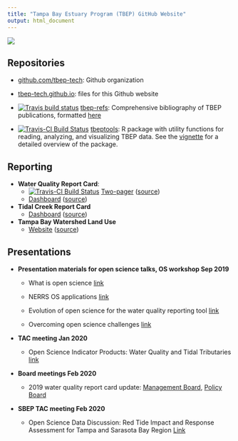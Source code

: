 ```yaml
---
title: "Tampa Bay Estuary Program (TBEP) GitHub Website"
output: html_document
---
```


![](tbep_logo.png)

## Repositories

- [github.com/tbep-tech](https://github.com/tbep-tech/): Github organization
    
- [tbep-tech.github.io](https://github.com/tbep-tech/tbep-tech.github.io): files for this Github website

- [![Travis build status](https://travis-ci.org/tbep-tech/tbep-refs.svg?branch=master)](https://travis-ci.org/tbep-tech/tbep-refs)
[tbep-refs](https://github.com/tbep-tech/tbep-refs/): Comprehensive bibliography of TBEP publications, formatted [here](https://tbep-tech.github.io/tbep-refs/)
    
- [![Travis-CI Build Status](https://travis-ci.org/tbep-tech/tbeptools.svg?branch=master)](https://travis-ci.org/tbep-tech/tbeptools) [tbeptools](https://tbep-tech.github.io/tbeptools/): R package with utility functions for reading, analyzing, and visualizing TBEP data.  See the [vignette](https://tbep-tech.github.io/tbeptools/articles/intro.html) for a detailed overview of the package. 

## Reporting

- **Water Quality Report Card**:
     - [![Travis-CI Build Status](https://travis-ci.org/tbep-tech/wq-static.svg?branch=master)](https://travis-ci.org/tbep-tech/wq-static) [Two-pager](https://tbep-tech.github.io/wq-static/wq.pdf) ([source](https://github.com/tbep-tech/wq-static))   
     - [Dashboard](https://shiny.tbeptech.org/wq-dash/) ([source](https://github.com/tbep-tech/wq-dash/blob/master/wq-dash.Rmd))

- **Tidal Creek Report Card**
     - [Dashboard](https://shiny.tbeptec.org/tidalcreek-dash/) ([source](https://github.com/tbep-tech/tidalcreek-dash/blob/master/tidalcreek-dash.Rmd))

- **Tampa Bay Watershed Land Use**
    - [Website](https://tbep-tech.github.io/landuse/) ([source](https://github.com/tbep-tech/landuse))
    
## Presentations

- **Presentation materials for open science talks, OS workshop Sep 2019**

     - What is open science [link](http://tbep-tech.github.io/tbep-os-presentations/what_is_os.html)

     - NERRS OS applications [link](http://tbep-tech.github.io/tbep-os-presentations/SWMPrats_pres.html)

     - Evolution of open science for the water quality reporting tool [link](http://tbep-tech.github.io/tbep-os-presentations/evolution_reporting.html)

     - Overcoming open science challenges [link](http://tbep-tech.github.io/tbep-os-presentations/challenges_for_os.html)

- **TAC meeting Jan 2020**

     - Open Science Indicator Products: Water Quality and Tidal Tributaries [link](http://tbep-tech.github.io/tbep-os-presentations/opensci_products.html)

- **Board meetings Feb 2020**

     - 2019 water quality report card update: [Management Board](http://tbep-tech.github.io/tbep-os-presentations/wq_report_card_2019.html), [Policy Board](http://tbep-tech.github.io/tbep-os-presentations/wq_report_card_2019_PB.html)

- **SBEP TAC meeting Feb 2020**

     - Open Science Data Discussion: Red Tide Impact and Response Assessment for Tampa and Sarasota Bay Region [Link](http://tbep-tech.github.io/tbep-os-presentations/red_tides_and_open_science.html)





